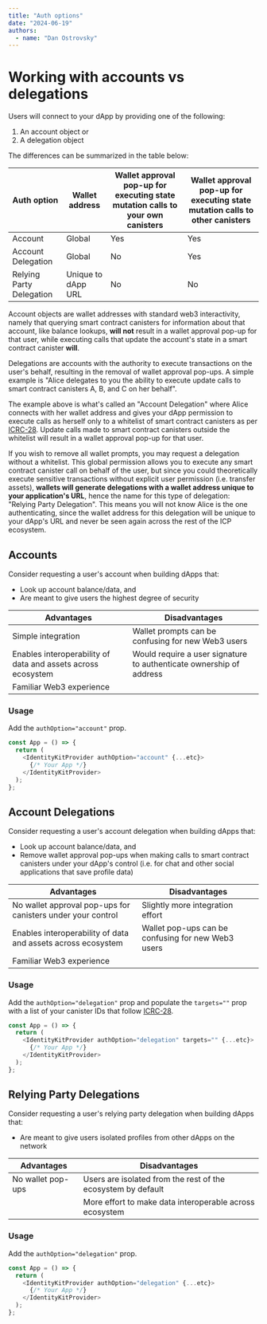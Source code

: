 ```yaml
---
title: "Auth options"
date: "2024-06-19"
authors:
  - name: "Dan Ostrovsky"
---
```


# Working with accounts vs delegations

Users will connect to your dApp by providing one of the following:

1. An account object or
2. A delegation object

The differences can be summarized in the table below:

| Auth option              | Wallet address     | Wallet approval pop-up for executing state mutation calls to your own canisters | Wallet approval pop-up for executing state mutation calls to other canisters |
| ------------------------ | ------------------ | ------------------------------------------------------------------------------- | ---------------------------------------------------------------------------- |
| Account                  | Global             | Yes                                                                             | Yes                                                                          |
| Account Delegation       | Global             | No                                                                              | Yes                                                                          |
| Relying Party Delegation | Unique to dApp URL | No                                                                              | No                                                                           |

Account objects are wallet addresses with standard web3 interactivity, namely that querying smart
contract canisters for information about that account, like balance lookups, **will not** result in
a wallet approval pop-up for that user, while executing calls that update the account's state in a
smart contract canister **will**.

Delegations are accounts with the authority to execute transactions on the user's behalf, resulting
in the removal of wallet approval pop-ups. A simple example is "Alice delegates to you the ability
to execute update calls to smart contract canisters A, B, and C on her behalf".

The example above is what's called an "Account Delegation" where Alice connects with her wallet
address and gives your dApp permission to execute calls as herself only to a whitelist of smart
contract canisters as per
[ICRC-28](https://github.com/dfinity/wg-identity-authentication/blob/main/topics/icrc_28_trusted_origins.md).
Update calls made to smart contract canisters outside the whitelist will result in a wallet approval
pop-up for that user.

If you wish to remove all wallet prompts, you may request a delegation without a whitelist. This
global permission allows you to execute any smart contract canister call on behalf of the user, but
since you could theoretically execute sensitive transactions without explicit user permission (i.e.
transfer assets), **wallets will generate delegations with a wallet address unique to your
application's URL**, hence the name for this type of delegation: "Relying Party Delegation". This
means you will not know Alice is the one authenticating, since the wallet address for this
delegation will be unique to your dApp's URL and never be seen again across the rest of the ICP
ecosystem.

## Accounts

Consider requesting a user's account when building dApps that:

- Look up account balance/data, and
- Are meant to give users the highest degree of security

| Advantages                                                   | Disadvantages                                                       |
| ------------------------------------------------------------ | ------------------------------------------------------------------- |
| Simple integration                                           | Wallet prompts can be confusing for new Web3 users                  |
| Enables interoperability of data and assets across ecosystem | Would require a user signature to authenticate ownership of address |
| Familiar Web3 experience                                     |                                                                     |

### Usage

Add the `authOption="account"` prop.

```typescript
const App = () => {
  return (
    <IdentityKitProvider authOption="account" {...etc}>
      {/* Your App */}
    </IdentityKitProvider>
  );
};
```

## Account Delegations

Consider requesting a user's account delegation when building dApps that:

- Look up account balance/data, and
- Remove wallet approval pop-ups when making calls to smart contract canisters under your dApp's
  control (i.e. for chat and other social applications that save profile data)

| Advantages                                                   | Disadvantages                                      |
| ------------------------------------------------------------ | -------------------------------------------------- |
| No wallet approval pop-ups for canisters under your control  | Slightly more integration effort                   |
| Enables interoperability of data and assets across ecosystem | Wallet pop-ups can be confusing for new Web3 users |
| Familiar Web3 experience                                     |                                                    |

### Usage

Add the `authOption="delegation"` prop and populate the `targets=""` prop with a list of your
canister IDs that follow
[ICRC-28](https://github.com/dfinity/wg-identity-authentication/blob/main/topics/icrc_28_trusted_origins.md).

```typescript
const App = () => {
  return (
    <IdentityKitProvider authOption="delegation" targets="" {...etc}>
      {/* Your App */}
    </IdentityKitProvider>
  );
};
```

## Relying Party Delegations

Consider requesting a user's relying party delegation when building dApps that:

- Are meant to give users isolated profiles from other dApps on the network

| Advantages        | Disadvantages                                                |
| ----------------- | ------------------------------------------------------------ |
| No wallet pop-ups | Users are isolated from the rest of the ecosystem by default |
|                   | More effort to make data interoperable across ecosystem      |

### Usage

Add the `authOption="delegation"` prop.

```typescript
const App = () => {
  return (
    <IdentityKitProvider authOption="delegation" {...etc}>
      {/* Your App */}
    </IdentityKitProvider>
  );
};
```
